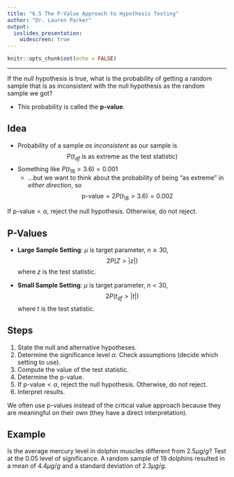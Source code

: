 ```yaml
---
title: "6.5 The P-Value Approach to Hypothesis Testing"
author: "Dr. Lauren Parker"
output:
  ioslides_presentation: 
    widescreen: true
---
```


```r
knitr::opts_chunk$set(echo = FALSE)
```

***

If the null hypothesis is true, what is the probability of getting a random sample that is as inconsistent with the null hypothesis as the random sample we got? 

- This probability is called the **p-value**.

## Idea

- Probability of a sample *as inconsistent* as our sample is $$P(t_{df} \text{ is as extreme as the test statistic})$$
- Something like $P(t_{18} > 3.6) = 0.001$
    - ...but we want to think about the probability of being "as extreme" in *either direction*, so $$\text{p-value} = 2P(t_{18}>3.6) = 0.002$$

If $\text{p-value} < \alpha$, reject the null hypothesis. Otherwise, do not reject. 

## P-Values 

- **Large Sample Setting**: $\mu$ is target parameter, $n \ge 30$, $$2P(Z > |z|)$$ where $z$ is the test statistic.

- **Small Sample Setting**: $\mu$ is target parameter, $n < 30$, $$2P(t_{df} > |t|)$$ where $t$ is the test statistic.

## Steps

1. State the null and alternative hypotheses.
2. Determine the significance level $\alpha$. Check assumptions (decide which setting to use).
3. Compute the value of the test statistic.
4. Determine the p-value.
5. If $\text{p-value} < \alpha$, reject the null hypothesis. Otherwise, do not reject.
6. Interpret results. 

We often use p-values instead of the critical value approach because they are meaningful on their own (they have a direct interpretation).

## Example

Is the average mercury level in dolphin muscles different from $2.5\mu g/g$? Test at the 0.05 level of significance. A random sample of $19$ dolphins resulted in a mean of $4.4 \mu g/g$ and a standard deviation of $2.3 \mu g/g$.